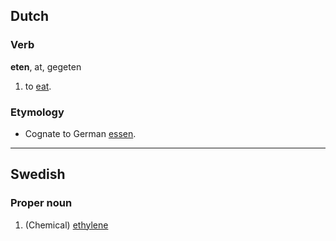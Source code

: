== Dutch ==
=== Verb ===
'''eten''', at, gegeten

# to [[eat]].

=== Etymology ===
* Cognate to German [[essen]].
----
==Swedish==
===Proper noun===
#(Chemical) [[ethylene]]